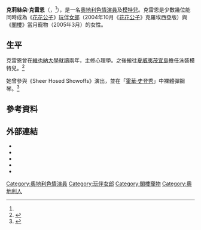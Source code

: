 {{Adult bio
|            name = 克莉絲朵·克雷恩
|          gender = female
|           image = [[File:Crystal_Klein_adjusted.jpg|225px]]
|         caption = 
|           birth = {{birth date and age|mf=yes|1981|10|21}}
|        location = {{AUT}}[[布根蘭邦|布根蘭邦]][[艾森斯塔特|艾森斯塔特]]<ref name="iafd">{{iafd name|id=CrystalKlein|gender=f|name=Crystal-Klein}}. Retrieved on 2009-07-30.</ref>
|       birthname = 
|          spouse = 
|           death = 
|          height = {{height|ft=5|in=7|wiki=yes}}<ref name="iafd"/>
|          weight = {{convert|125|lb|kg|abbr=on|lk=on}}<ref name="iafd"/>
|    measurements = 35[[罩杯|B]]-26-34（B罩杯）<ref name="iafd"/>
|       shoe size = 
|       eye color = 
|      hair color = 金色<ref name="iafd"/>
|      skin color = 
|           blood = 
|       ethnicity = [[白人|高加索人]]<ref name="iafd"/>
|           alias = Crystall Klein<ref name="iafd"/>
| number of films = 8<ref name="iafd"/>
|        homepage = http://www.crystalklein.com
|            iafd = CrystalKlein
|           egafd = 
|           bgafd = 
|            imdb = 1489807
|            afdb = 40045
|   eurobabeindex = 
|        spelling = 
}}

'''克莉絲朵·克雷恩'''（'''{{lang-en|Crystal Klein}}'''，{{bd|1981年|10月21日||}}<ref name="foundry"/>），是一名[[奧地利|奧地利]][[色情演員|色情演員]]及[[模特兒|模特兒]]。克雷恩是少數幾位能同時成為《[[花花公子|花花公子]]》[[玩伴女郎|玩伴女郎]]（2004年10月《[[花花公子|花花公子]]》克羅埃西亞版）與《[[閣樓雜誌|閣樓]]》當月寵物（2005年3月）的女性。

==生平==
克雷恩曾在[[維也納大學|維也納大學]]就讀兩年，主修心理學。之後搬往[[夏威夷|夏威夷]][[茂宜島|茂宜島]]擔任泳裝模特兒。<ref name="foundry">{{cite web|url=http://www.foundrymusic.com/adults/displayinterview.cfm/id/129/page/show_interview_number_129.html|title=Interview with adult model Crystal Klein|accessdate=2007-04-26|author=Steve C|publisher=Foundry Music|archive-date=2007-06-25|archive-url=https://web.archive.org/web/20070625202634/http://www.foundrymusic.com/adults/displayinterview.cfm/id/129/page/show_interview_number_129.html|dead-url=no}}</ref>

她曾參與《Sheer Hosed Showoffs》演出，並在「[[霍華·史登秀|霍華·史登秀]]」中裸體彈鋼琴。<ref name="stern">{{cite web|url=http://www.marksfriggin.com/news05/2-28.htm#tue|title=Stern Show|accessdate=2007-04-26|date=2005-02-28|publisher=marksfriggin.com|archive-date=2020-01-30|archive-url=https://web.archive.org/web/20200130120643/http://www.marksfriggin.com/news05/2-28.htm#tue|dead-url=no}}</ref>

== 參考資料 ==
{{reflist}}

== 外部連結 ==
{{commons|Crystal Klein}}
* {{official website|http://www.crystalklein.com}}
* {{myspace|29067249}}
* {{IMDb name|1489807|克莉絲朵·克雷恩}}
* {{iafd name|id=CrystalKlein|gender=f|name=克莉絲朵·克雷恩}}
* {{afdb name|40445|克莉絲朵·克雷恩}}

{{DEFAULTSORT:Klein, Crystal}}
[[Category:奧地利色情演員|Category:奧地利色情演員]]
[[Category:玩伴女郎|Category:玩伴女郎]]
[[Category:閣樓寵物|Category:閣樓寵物]]
[[Category:奧地利人|Category:奧地利人]]


{{奥地利人物小作品}}